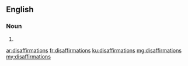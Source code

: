 ==English==

===Noun===
{{head|en}}

# {{plural of|disaffirmation}}

[[ar:disaffirmations]]
[[fr:disaffirmations]]
[[ku:disaffirmations]]
[[mg:disaffirmations]]
[[my:disaffirmations]]